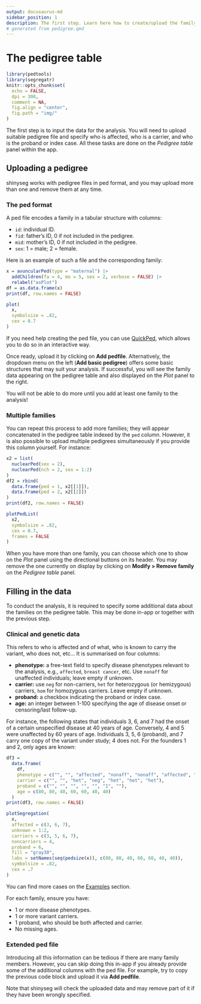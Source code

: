 ```yaml
---
output: docusaurus-md
sidebar_position: 1
description: The first step. Learn here how to create/upload the family data.
# generated from pedigree.qmd
---
```


# The pedigree table

```r
library(pedtools)
library(segregatr)
knitr::opts_chunk$set(
  echo = FALSE,
  dpi = 300,
  comment = NA,
  fig.align = "center",
  fig.path = "img/"
)
```

The first step is to input the data for the analysis. You will need to upload suitable pedigree file and specify who is affected, who is a carrier, and who is the proband or index case. All these tasks are done on the *Pedigree table* panel within the app.

## Uploading a pedigree

shinyseg works with pedigree files in ped format, and you may upload more than one and remove them at any time.

### The ped format 

A ped file encodes a family in a tabular structure with columns:

-   `id`: individual ID.
-   `fid`: father's ID, 0 if not included in the pedigree.
-   `mid`: mother's ID, 0 if not included in the pedigree.
-   `sex`: 1 = male; 2 = female.

Here is an example of such a file and the corresponding family:

```r
x = avuncularPed(type = "maternal") |>
  addChildren(fa = 4, mo = 5, sex = 2, verbose = FALSE) |>
  relabel("asPlot")
df = as.data.frame(x)
print(df, row.names = FALSE)
```

```r
plot(
  x,
  symbolsize = .82,
  cex = 0.7
)
```

If you need help creating the ped file, you can use [QuickPed](https://magnusdv.shinyapps.io/quickped), which allows you to do so in an interactive way.

Once ready, upload it by clicking on **Add pedfile**. Alternatively, the dropdown menu on the left (**Add basic pedigree**) offers some basic structures that may suit your analysis. If successful, you will see the family data appearing on the pedigree table and also displayed on the *Plot* panel to the right.

::: {.callout-warning}
You will not be able to do more until you add at least one family to the analysis!
:::

### Multiple families 

You can repeat this process to add more families; they will appear concatenated in the pedigree table indexed by the `ped` column. However, it is also possible to upload multiple pedigrees simultaneously if you provide this column yourself. For instance:

```r
x2 = list(
  nuclearPed(sex = 2),
  nuclearPed(nch = 2, sex = 1:2)
)
df2 = rbind(
  data.frame(ped = 1, x2[[1]]),
  data.frame(ped = 2, x2[[2]])
)
print(df2, row.names = FALSE)
```

```r
plotPedList(
  x2,
  symbolsize = .82,
  cex = 0.7,
  frames = FALSE
)
```

When you have more than one family, you can choose which one to show on the *Plot* panel using the directional buttons on its header. You may remove the one currently on display by clicking on **Modify > Remove family** on the *Pedigree table* panel.

## Filling in the data

To conduct the analysis, it is required to specify some additional data about the families on the pedigree table. This may be done in-app or together with the previous step.

### Clinical and genetic data

This refers to who is affected and of what, who is known to carry the variant, who does not, etc... It is summarised on four columns:

-   **phenotype:** a free-text field to specify disease phenotypes relevant to the analysis, e.g., `affected`, `breast cancer`, etc. Use `nonaff` for unaffected individuals; leave empty if unknown.
-   **carrier:** use `neg` for non-carriers, `het` for heterozygous (or hemizygous) carriers, `hom` for homozygous carriers. Leave empty if unknown.
-   **proband:** a checkbox indicating the proband or index case.
-   **age:** an integer between 1-100 specifying the age of disease onset or censoring/last follow-up.

For instance, the following states that individuals 3, 6, and 7 had the onset of a certain unspecified disease at 40 years of age. Conversely, 4 and 5 were unaffected by 60 years of age. Individuals 3, 5, 6 (proband), and 7 carry one copy of the variant under study; 4 does not. For the founders 1 and 2, only ages are known:

```r
df3 =
  data.frame(
    df,
    phenotype = c("", "", "affected", "nonaff", "nonaff", "affected", "affected"),
    carrier = c("", "", "het", "neg", "het", "het", "het"),
    proband = c("", "", "", "", "", "1", ""),
    age = c(80, 80, 40, 60, 60, 40, 40)
  )
print(df3, row.names = FALSE)
```

```r
plotSegregation(
  x,
  affected = c(3, 6, 7),
  unknown = 1:2,
  carriers = c(3, 5, 6, 7),
  noncarriers = 4,
  proband = 6,
  fill = "gray30",
  labs = setNames(seq(pedsize(x)), c(80, 80, 40, 60, 60, 40, 40)),
  symbolsize = .82,
  cex = .7
)
```

You can find more cases on the [Examples](/examples/) section.

:::{.callout-important}
For each family, ensure you have:

  - 1 or more disease phenotypes.
  - 1 or more variant carriers.
  - 1 proband, who should be both affected and carrier.
  - No missing ages.

:::

### Extended ped file

Introducing all this information can be tedious if there are many family members. However, you can skip doing this in-app if you already provide some of the additional columns with the ped file. For example, try to copy the previous code block and upload it via **Add pedfile**.

Note that shinyseg will check the uploaded data and may remove part of it if they have been wrongly specified.
